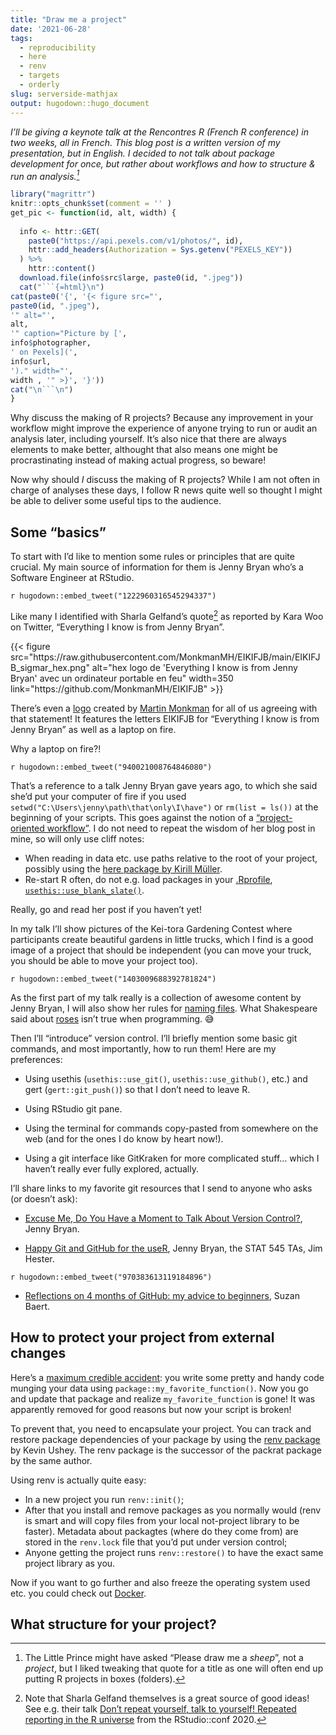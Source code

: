 ```yaml
---
title: "Draw me a project"
date: '2021-06-28'
tags:
  - reproducibility
  - here
  - renv
  - targets
  - orderly
slug: serverside-mathjax
output: hugodown::hugo_document
---
```


_I'll be giving a keynote talk at the _Rencontres R_ (French R conference) in two weeks, all in French._
_This blog post is a written version of my presentation, but in English._
_I decided to not talk about package development for once, but rather about workflows and how to structure & run an analysis.[^title]_

```r
library("magrittr")
knitr::opts_chunk$set(comment = '' )
get_pic <- function(id, alt, width) {
  
  info <- httr::GET(
    paste0("https://api.pexels.com/v1/photos/", id),
    httr::add_headers(Authorization = Sys.getenv("PEXELS_KEY"))
  ) %>%
    httr::content()
  download.file(info$src$large, paste0(id, ".jpeg"))
  cat("```{=html}\n")
cat(paste0('{', '{< figure src="',
paste0(id, ".jpeg"),
'" alt="',
alt,
'" caption="Picture by [',
info$photographer,
' on Pexels](',
info$url,
')." width="',
width , '" >}', '}'))
cat("\n```\n")
}

```

Why discuss the making of R projects?
Because any improvement in your workflow might improve the experience of anyone trying to run or audit an analysis later, including yourself.
It's also nice that there are always elements to make better, althought that also means one might be procrastinating instead of making actual progress, so beware!

Now why should _I_ discuss the making of R projects?
While I am not often in charge of analyses these days, I follow R news quite well so thought I might be able to deliver some useful tips to the audience.

## Some "basics"

To start with I'd like to mention some rules or principles that are quite crucial.
My main source of information for them is Jenny Bryan who's a Software Engineer at RStudio.

`r hugodown::embed_tweet("1222960316545294337")`

Like many I identified with Sharla Gelfand's quote[^sharla] as reported by Kara Woo on Twitter, "Everything I know is from Jenny Bryan".

```{=html}
{{< figure src="https://raw.githubusercontent.com/MonkmanMH/EIKIFJB/main/EIKIFJB_sigmar_hex.png" alt="hex logo de 'Everything I know is from Jenny Bryan' avec un ordinateur portable en feu" width=350 link="https://github.com/MonkmanMH/EIKIFJB" >}}
```

There's even a [logo](https://github.com/MonkmanMH/EIKIFJB) created by [Martin Monkman](https://github.com/MonkmanMH) for all of us agreeing with that statement!
It features the letters EIKIFJB for "Everything I know is from Jenny Bryan" as well as a laptop on fire.

Why a laptop on fire?!

`r hugodown::embed_tweet("940021008764846080")`

That's a reference to a talk Jenny Bryan gave years ago, to which she said she'd put your computer of fire if you used `setwd("C:\Users\jenny\path\that\only\I\have")` or `rm(list = ls())` at the beginning of your scripts.
This goes against the notion of a ["project-oriented workflow"](https://www.tidyverse.org/blog/2017/12/workflow-vs-script/).
I do not need to repeat the wisdom of her blog post in mine, so will only use cliff notes:

* When reading in data etc. use paths relative to the root of your project, possibly using the [here package by Kirill Müller](https://github.com/jennybc/here_here).
* Re-start R often, do not e.g. load packages in your [.Rprofile](https://rstats.wtf/r-startup.html#rprofile), [`usethis::use_blank_slate()`](https://usethis.r-lib.org/reference/use_blank_slate.html).

Really, go and read her post if you haven't yet!

In my talk I'll show pictures of the Kei-tora Gardening Contest where participants create beautiful gardens in little trucks, which I find is a good image of a project that should be independent (you can move your truck, you should be able to move your project too).

`r hugodown::embed_tweet("1403009688392781824")`

As the first part of my talk really is a collection of awesome content by Jenny Bryan, I will also show her rules for [naming files](http://www2.stat.duke.edu/~rcs46/lectures_2015/01-markdown-git/slides/naming-slides/naming-slides.pdf).
What Shakespeare said about [roses](https://en.wikipedia.org/wiki/A_rose_by_any_other_name_would_smell_as_sweet) isn't true when programming. 😅

Then I'll "introduce" version control. I'll briefly mention some basic git commands, and most importantly, how to run them!
Here are my preferences:

* Using usethis (`usethis::use_git()`, `usethis::use_github()`, etc.) and gert (`gert::git_push()`) so that I don't need to leave R.

* Using RStudio git pane.

* Using the terminal for commands copy-pasted from somewhere on the web (and for the ones I do know by heart now!).

* Using a git interface like GitKraken for more complicated stuff... which I haven't really ever fully explored, actually.

I'll share links to my favorite git resources that I send to anyone who asks (or doesn't ask):

* [Excuse Me, Do You Have a Moment to Talk About Version Control?](https://www.tandfonline.com/doi/full/10.1080/00031305.2017.1399928), Jenny Bryan.

* [Happy Git and GitHub for the useR](https://happygitwithr.com/), Jenny Bryan, the STAT 545 TAs, Jim Hester.

`r hugodown::embed_tweet("970383613119184896")`

* [Reflections on 4 months of GitHub: my advice to beginners](https://suzan.rbind.io/2018/03/reflections-4-months-of-github/), Suzan Baert.

## How to protect your project from external changes

Here's a [maximum credible accident](https://en.wikipedia.org/wiki/Design-basis_event): you write some pretty and handy code munging your data using `package::my_favorite_function()`.
Now you go and update that package and realize `my_favorite_function` is gone!
It was apparently removed for good reasons but now your script is broken!

To prevent that, you need to encapsulate your project.
You can track and restore package dependencies of your package by using the [renv package](https://rstudio.github.io/renv/) by Kevin Ushey.
The renv package is the successor of the packrat package by the same author.

Using renv is actually quite easy:

* In a new project you run `renv::init()`;
* After that you install and remove packages as you normally would (renv is smart and will copy files from your local not-project library to be faster). Metadata about packagtes (where do they come from) are stored in the `renv.lock` file that you'd put under version control;
* Anyone getting the project runs `renv::restore()` to have the exact same project library as you.

Now if you want to go further and also freeze the operating system used etc. you could check out [Docker](https://colinfay.me/docker-r-reproducibility/).

## What structure for your project?

[^title]: The Little Prince might have asked "Please draw me a _sheep_", not a _project_, but I liked tweaking that quote for a title as one will often end up putting R projects in boxes (folders).
[^sharla]: Note that Sharla Gelfand themselves is a great source of good ideas! See e.g. their talk [Don't repeat yourself, talk to yourself! Repeated reporting in the R universe](https://sharla.party/talk/2020-01-01-rstudio-conf/) from the RStudio::conf 2020.